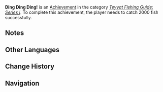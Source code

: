 {{Achievement Infobox
|title        = Ding Ding Ding!
|id           = 81136
|order id     = 1128
|category     = Teyvat Fishing Guide: Series I
|description  = Catch 2000 fish successfully.
|requirements = 
|primogems    = 20
|tracking     = Tracks the total amount of fish caught.
|topic        = Fishing
|set          = Ding Ding Ding!
|tier         = 3
|tiers_total  = 3
|tier1        = Ding Ding Ding! (Tier 1)
|tier2        = Ding Ding Ding! (Tier 2)
|tier3        = Ding Ding Ding! (Tier 3)
|prev         = Ding Ding Ding! (Tier 2)
|next         = 
}}
'''Ding Ding Ding!''' is an [[Achievement]] in the category ''[[Teyvat Fishing Guide: Series I]]''. To complete this achievement, the player needs to catch 2000 fish successfully.

==Notes==
{{Transclude|Ding Ding Ding!|Notes}}
<!--
==Trivia==

==Video Guides==
{{EVT
|video1   = 
|caption1 = 
}}
-->

==Other Languages==
{{Transclude|Ding Ding Ding!|Other Languages}}

==Change History==
{{Change History|2.1}}
<!--
==References==
{{Reflist}}
-->
==Navigation==
{{Achievement Navbox|Teyvat Fishing Guide: Series I}}